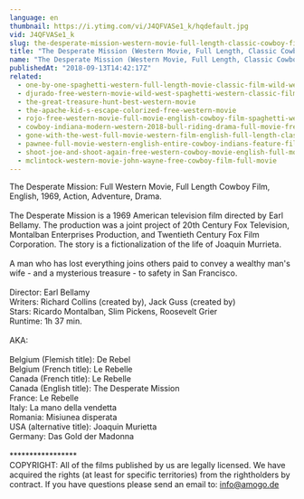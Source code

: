 ```yaml
---
language: en
thumbnail: https://i.ytimg.com/vi/J4QFVASe1_k/hqdefault.jpg
vid: J4QFVASe1_k
slug: the-desperate-mission-western-movie-full-length-classic-cowboy-film-english-watchfree
title: "The Desperate Mission (Western Movie, Full Length, Classic Cowboy Film, English) watchfree"
name: "The Desperate Mission (Western Movie, Full Length, Classic Cowboy Film, English) watchfree"
publishedAt: "2018-09-13T14:42:17Z"
related:
  - one-by-one-spaghetti-western-full-length-movie-classic-film-wild-west-cowboys
  - djurado-free-western-movie-wild-west-spaghetti-western-classic-film-full-action-movie
  - the-great-treasure-hunt-best-western-movie
  - the-apache-kid-s-escape-colorized-free-western-movie
  - rojo-free-western-movie-full-movie-english-cowboy-film-spaghetti-western
  - cowboy-indiana-modern-western-2018-bull-riding-drama-full-movie-free-feature-film-hd
  - gone-with-the-west-full-movie-western-film-english-full-length-classic-movie-watchfree
  - pawnee-full-movie-western-english-entire-cowboy-indians-feature-film-free-full-westerns
  - shoot-joe-and-shoot-again-free-western-cowboy-movie-english-full-movie-youtube-movies
  - mclintock-western-movie-john-wayne-free-cowboy-film-full-movie
---
```


The Desperate Mission: Full Western Movie, Full Length Cowboy Film, English, 1969, Action, Adventure, Drama.<br />
<br />
The Desperate Mission is a 1969 American television film directed by Earl Bellamy. The production was a joint project of 20th Century Fox Television, Montalban Enterprises Production, and Twentieth Century Fox Film Corporation. The story is a fictionalization of the life of Joaquin Murrieta.<br />
<br />
A man who has lost everything joins others paid to convey a wealthy man's wife - and a mysterious treasure - to safety in San Francisco.<br />
<br />
Director: Earl Bellamy<br />
Writers: Richard Collins (created by), Jack Guss (created by)<br />
Stars: Ricardo Montalban, Slim Pickens, Roosevelt Grier <br />
Runtime: 1h 37 min.<br />
<br />
AKA:<br />
<br />
Belgium (Flemish title): De Rebel<br />
Belgium (French title): Le Rebelle<br />
Canada (French title): Le Rebelle<br />
Canada (English title): The Desperate Mission<br />
France: Le Rebelle<br />
Italy: La mano della vendetta<br />
Romania: Misiunea disperata<br />
USA (alternative title): Joaquin Murietta<br />
Germany: Das Gold der Madonna<br />
<br />
*****************<br />
COPYRIGHT: All of the films published by us are legally licensed. We have acquired the rights (at least for specific territories) from the rightholders by contract. If you have questions please send an email to: info@amogo.de
